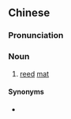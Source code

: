 {{also|苇席}}
==Chinese==
{{zh-forms|s=苇席}}

===Pronunciation===
{{zh-pron
|m=wěixí
|cat=n
}}

===Noun===
{{zh-noun|mw=張}}

# [[reed]] [[mat]]

====Synonyms====
* {{zh-l|蘆席}}